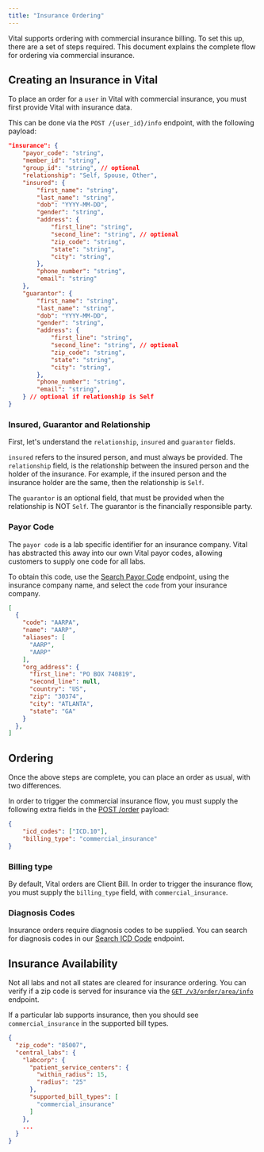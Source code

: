 ```yaml
---
title: "Insurance Ordering"
---
```


Vital supports ordering with commercial insurance billing. To set this up, there are a set of steps required. This document explains the complete flow for ordering via commercial insurance.


## Creating an Insurance in Vital

To place an order for a `user` in Vital with commercial insurance, you must first provide Vital with insurance data.

This can be done via the `POST /{user_id}/info` endpoint, with the following payload:

```json
"insurance": {
    "payor_code": "string",
    "member_id": "string",
    "group_id": "string", // optional
    "relationship": "Self, Spouse, Other",
    "insured": {
        "first_name": "string",
        "last_name": "string",
        "dob": "YYYY-MM-DD",
        "gender": "string",
        "address": {
            "first_line": "string", 
            "second_line": "string", // optional
            "zip_code": "string",
            "state": "string",
            "city": "string",
        },
        "phone_number": "string",
        "email": "string"
    },
    "guarantor": {
        "first_name": "string",
        "last_name": "string",
        "dob": "YYYY-MM-DD",
        "gender": "string",
        "address": {
            "first_line": "string", 
            "second_line": "string", // optional
            "zip_code": "string",
            "state": "string",
            "city": "string",
        },
        "phone_number": "string",
        "email": "string",
    } // optional if relationship is Self
}
```

### Insured, Guarantor and Relationship

First, let's understand the `relationship`, `insured` and `guarantor` fields.

`insured` refers to the insured person, and must always be provided. The `relationship` field, is the relationship between the insured person and the holder of the insurance.
For example, if the insured person and the insurance holder are the same, then the relationship is `Self`.

The `guarantor` is an optional field, that must be provided when the relationship is NOT `Self`. The guarantor is the financially responsible party.


### Payor Code

The `payor code` is a lab specific identifier for an insurance company. Vital has abstracted this away into our own Vital payor codes, allowing customers to supply one code for all labs.

To obtain this code, use the [Search Payor Code](/api-reference/lab-testing-insurance/search-payor) endpoint, using the insurance company name, and select the `code` from your insurance company.

```json
[
  {
    "code": "AARPA",
    "name": "AARP",
    "aliases": [
      "AARP",
      "AARP"
    ],
    "org_address": {
      "first_line": "PO BOX 740819",
      "second_line": null,
      "country": "US",
      "zip": "30374",
      "city": "ATLANTA",
      "state": "GA"
    }
  },
]
```



## Ordering

Once the above steps are complete, you can place an order as usual, with two differences.

In order to trigger the commercial insurance flow, you must supply the following extra fields in the [POST /order](/api-reference/lab-testing/create-order) payload:

```json
{
	"icd_codes": ["ICD.10"], 
	"billing_type": "commercial_insurance" 
}
```

### Billing type

By default, Vital orders are Client Bill. In order to trigger the insurance flow, you must supply the `billing_type` field, with `commercial_insurance`.

### Diagnosis Codes

Insurance orders require diagnosis codes to be supplied. You can search for diagnosis codes in our [Search ICD Code](/api-reference/lab-testing-insurance/search-diagnosis) endpoint.



## Insurance Availability

Not all labs and not all states are cleared for insurance ordering. You can verify if a zip code is served for insurance via the [`GET /v3/order/area/info`](/api-reference/lab-testing/area-info) endpoint.

If a particular lab supports insurance, then you should see `commercial_insurance` in the supported bill types.

```json
{
  "zip_code": "85007",
  "central_labs": {
    "labcorp": {
      "patient_service_centers": {
        "within_radius": 15,
        "radius": "25"
      },
      "supported_bill_types": [
        "commercial_insurance"
      ]
    },
    ...
  }
}
```